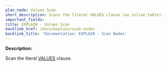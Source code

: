 ```yaml
---
plan_node: Values Scan
short_description: Scans the literal VALUES clause (an inline table).
important_fields:
title: EXPLAIN - Values Scan
backlink_href: /docs/explain/scan-nodes
backlink_title: 'Documentation: EXPLAIN - Scan Nodes'
---
```


**Description:**

Scan the literal [VALUES](https://www.postgresql.org/docs/current/sql-values.html) clause.